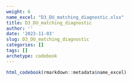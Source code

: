 ```yaml
---
weight: 6
name_excel: "D3_DU_matching_diagnostic.xlsx"
title: D3_DU_matching_diagnostic
author: ''
date: '2023-11-03'
slug: D3_DU_matching_diagnostic
categories: []
tags: []
archetype: codebook
---
```


```r
html_codebook(rmarkdown::metadata$name_excel)
```

